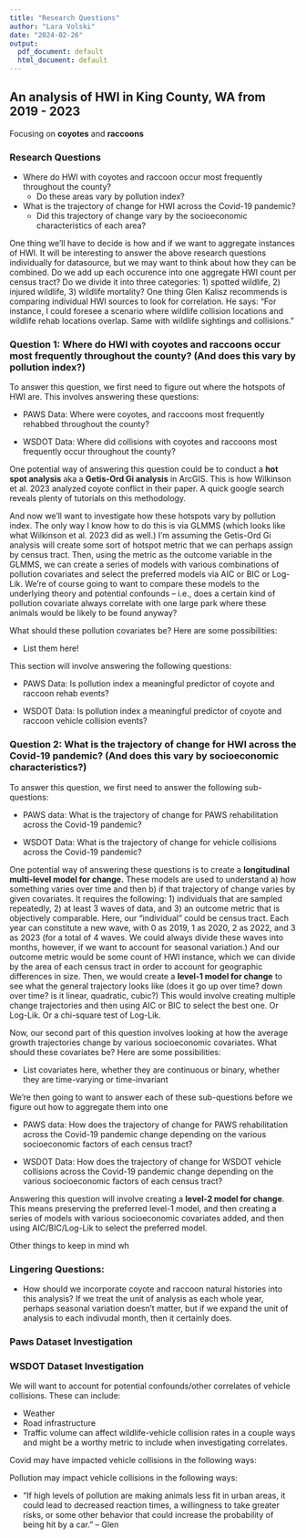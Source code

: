 ```yaml
---
title: "Research Questions"
author: "Lara Volski"
date: "2024-02-26"
output:
  pdf_document: default
  html_document: default
---
```


## An analysis of HWI in King County, WA from 2019 - 2023
Focusing on **coyotes** and **raccoons**

### Research Questions
* Where do HWI with coyotes and raccoon occur most frequently throughout the county?
  + Do these areas vary by pollution index?
* What is the trajectory of change for HWI across the Covid-19 pandemic?
  + Did this trajectory of change vary by the socioeconomic characteristics of each area?
  
One thing we'll have to decide is how and if we want to aggregate instances of HWI. It will be interesting to answer the above research questions individually for datasource, but we may want to think about how they can be combined. Do we add up each occurence into one aggregate HWI count per census tract? Do we divide it into three categories: 1) spotted wildlife, 2) injured wildlife, 3) wildlife mortality? One thing Glen Kalisz recommends is comparing individual HWI sources to look for correlation. He says: "For instance, I could foresee a scenario where wildlife collision locations and wildlife rehab locations overlap. Same with wildlife sightings and collisions."

### Question 1: Where do HWI with coyotes and raccoons occur most frequently throughout the county? (And does this vary by pollution index?)

To answer this question, we first need to figure out where the hotspots of HWI are. This involves answering these questions:

* PAWS Data: Where were coyotes, and raccoons most frequently rehabbed throughout the county?

* WSDOT Data: Where did collisions with coyotes and raccoons most frequently occur throughout the county?

One potential way of answering this question could be to conduct a **hot spot analysis** aka a **Getis-Ord Gi analysis** in ArcGIS. This is how Wilkinson et al. 2023 analyzed coyote conflict in their paper. A quick google search reveals plenty of tutorials on this methodology.

And now we'll want to investigate how these hotspots vary by pollution index. The only way I know how to do this is via GLMMS (which looks like what Wilkinson et al. 2023 did as well.) I'm assuming the Getis-Ord Gi analysis will create some sort of hotspot metric that we can perhaps assign by census tract. Then, using the metric as the outcome variable in the GLMMS, we can create a series of models with various combinations of pollution covariates and select the preferred models via AIC or BIC or Log-Lik. We're of course going to want to compare these models to the underlying theory and potential confounds -- i.e., does a certain kind of pollution covariate always correlate with one large park where these animals would be likely to be found anyway?

What should these pollution covariates be? Here are some possibilities:

* List them here!

This section will involve answering the following questions:

* PAWS Data: Is pollution index a meaningful predictor of coyote and raccoon rehab events?

* WSDOT Data: Is pollution index a meaningful predictor of coyote and raccoon vehicle collision events? 

### Question 2: What is the trajectory of change for HWI across the Covid-19 pandemic? (And does this vary by socioeconomic characteristics?)

To answer this question, we first need to answer the following sub-questions:

* PAWS data: What is the trajectory of change for PAWS rehabilitation across the Covid-19 pandemic?

* WSDOT Data: What is the trajectory of change for vehicle collisions across the Covid-19 pandemic?

One potential way of answering these questions is to create a **longitudinal multi-level model for change.** These models are used to understand a) how something varies over time and then b) if that trajectory of change varies by given covariates. It requires the following: 1) individuals that are sampled repeatedly, 2) at least 3 waves of data, and 3) an outcome metric that is objectively comparable. Here, our "individual" could be census tract. Each year can constitute a new wave, with 0 as 2019, 1 as 2020, 2 as 2022, and 3 as 2023 (for a total of 4 waves. We could always divide these waves into months, however, if we want to account for seasonal variation.) And our outcome metric would be some count of HWI instance, which we can divide by the area of each census tract in order to account for geographic differences in size. Then, we would create a **level-1 model for change** to see what the general trajectory looks like (does it go up over time? down over time? is it linear, quadratic, cubic?) This would involve creating multiple change trajectories and then using AIC or BIC to select the best one. Or Log-Lik. Or a chi-square test of Log-Lik. 

Now, our second part of this question involves looking at how the average growth trajectories change by various socioeconomic covariates. What should these covariates be? Here are some possibilities: 

* List covariates here, whether they are continuous or binary, whether they are time-varying or time-invariant 

We're then going to want to answer each of these sub-questions before we figure out how to aggregate them into one 

* PAWS data: How does the trajectory of change for PAWS rehabilitation across the Covid-19 pandemic change depending on the various socioeconomic factors of each census tract?

* WSDOT Data: How does the trajectory of change for WSDOT vehicle collisions across the Covid-19 pandemic change depending on the various socioeconomic factors of each census tract?

Answering this question will involve creating a **level-2 model for change**. This means preserving the preferred level-1 model, and then creating a series of models with various socioeconomic covariates added, and then using AIC/BIC/Log-Lik to select the preferred model. 

Other things to keep in mind wh

### Lingering Questions:

* How should we incorporate coyote and raccoon natural histories into this analysis? If we treat the unit of analysis as each whole year, perhaps seasonal variation doesn't matter, but if we expand the unit of analysis to each indivudal month, then it certainly does. 

### Paws Dataset Investigation

### WSDOT Dataset Investigation

We will want to account for potential confounds/other correlates of vehicle collisions. These can include:

* Weather
* Road infrastructure
* Traffic volume can affect wildlife-vehicle collision rates in a couple ways and might be a worthy metric to include when investigating correlates. 

Covid may have impacted vehicle collisions in the following ways:

Pollution may impact vehicle collisions in the following ways:

* "If high levels of pollution are making animals less fit in urban areas, it could lead to decreased reaction times, a willingness to take greater risks, or some other behavior that could increase the probability of being hit by a car." -- Glen
